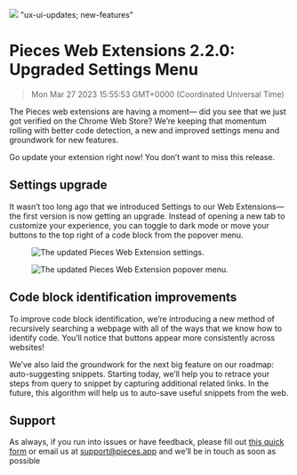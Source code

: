 ![](https://uploads-ssl.webflow.com/6143afec68f555387049efb3/631b6f60616efa8126d1876d_webextensions2_2_0_c96848c3097f81aa39c9d8f48afe0de1_2000.png)
"ux-ui-updates; new-features"
# Pieces Web Extensions 2.2.0: Upgraded Settings Menu
> Mon Mar 27 2023 15:55:53 GMT+0000 (Coordinated Universal Time)
<p>The Pieces web extensions are having a moment— did you see that we just got verified on the Chrome Web Store? We’re keeping that momentum rolling with better code detection, a new and improved settings menu and groundwork for new features.</p><p>Go update your extension right now! You don’t want to miss this release.</p><h2 id="b0n6d">Settings upgrade</h2><p>It wasn’t too long ago that we introduced Settings to our Web Extensions— the first version is now getting an upgrade. Instead of opening a new tab to customize your experience, you can toggle to dark mode or move your buttons to the top right of a code block from the popover menu.</p><figure class="w-richtext-figure-type-image w-richtext-align-center" data-rt-type="image" data-rt-align="center"><div><img alt="The updated Pieces Web Extension settings." src="https://uploads-ssl.webflow.com/6143afec68f555387049efb3/631b6f61616efab667d187cd_ScreenShot2022-09-08at3_46_03PM_962d5e3e95413961e25b117f683e83cd_800.png" /></div></figure><figure class="w-richtext-figure-type-image w-richtext-align-center" data-rt-type="image" data-rt-align="center"><div><img alt="The updated Pieces Web Extension popover menu." src="https://uploads-ssl.webflow.com/6143afec68f555387049efb3/631b6f61616efa84efd187da_ScreenShot2022-09-08at4_12_25PM_ab6418ba34d16a96cf70c87c59d74509_800.png" /></div></figure><h2 id="3g7a3">Code block identification improvements</h2><p>To improve code block identification, we’re introducing a new method of recursively searching a webpage with all of the ways that we know how to identify code. You’ll notice that buttons appear more consistently across websites!</p><p>We’ve also laid the groundwork for the next big feature on our roadmap: auto-suggesting snippets. Starting today, we’ll help you to retrace your steps from query to snippet by capturing  additional related links. In the future, this algorithm will help us to auto-save useful snippets from the web.</p><h2 id="bj6r7">Support</h2><p>As always, if you run into issues or have feedback, please fill out <a href="https://getpieces.typeform.com/to/mCjBSIjF" target="_blank" rel="noopener noreferrer">this quick form</a> or email us at <a href="mailto:support@pieces.app" target="_blank" rel="noopener noreferrer">support@pieces.app</a> and we’ll be in touch as soon as possible
